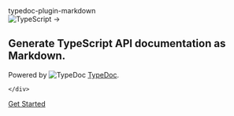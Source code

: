 
<section className="px-4 mx-auto w-full max-w-7xl h-64">
  <div   className="flex flex-col gap-14 items-center mt-10">
    <div className="flex flex-col gap-8 justify-center items-center w-full">
          <span className="text-6xl font-black lg:text-6xl text-center">
        typedoc-plugin-markdown
      </span>
      <div className="flex md:flex-row items-center text-3xl">
        <Image src="/ts-logo.png" alt="TypeScript" width={54} height={54} />
        <span className="px-2"> → </span>
        <div style={{ width: '90px' }}>
          <FontAwesomeIcon icon={faMarkdown} />
        </div>
      </div>
      <div className="text-2xl text-center lg:text-2xl">
        <h1>Generate TypeScript API documentation as Markdown.</h1>
        <div className="pt-8 text-xl">
          Powered by
          <Image
            src="/typedoc-logo.png"  
            alt="TypeDoc"
            width={30}
            height={30}
            style={{ display: 'inline' }}
          /> <a href="https://typedoc.org" class="hover:underline" target="_blank">TypeDoc</a>.
        </div>
      </div>
    </div>

    </div>

  <div className="flex flex-row justify-center pt-8 w-full">
    <a
      href="/docs"
      className="rounded-md bg-blue-600 px-3.5 py-2.5 text-xl font-semibold text-white shadow-sm hover:bg-blue-500 focus-visible:outline focus-visible:outline-2 focus-visible:outline-offset-2 focus-visible:outline-indigo-600"
    >
          <p>Get Started</p>
    </a>
   </div>
</section>
